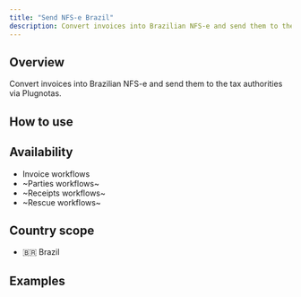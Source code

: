 ```yaml
---
title: "Send NFS-e Brazil"
description: Convert invoices into Brazilian NFS-e and send them to the tax authorities via Plugnotas.
---
```


## Overview

Convert invoices into Brazilian NFS-e and send them to the tax authorities via Plugnotas.

## How to use

<Steps>
	<Step title="Step 1">
	</Step>
	<Step title="Step 2">
	</Step>
</Steps>

## Availability

* Invoice workflows
* ~Parties workflows~
* ~Receipts workflows~
* ~Rescue workflows~

## Country scope

* 🇧🇷 Brazil


## Examples